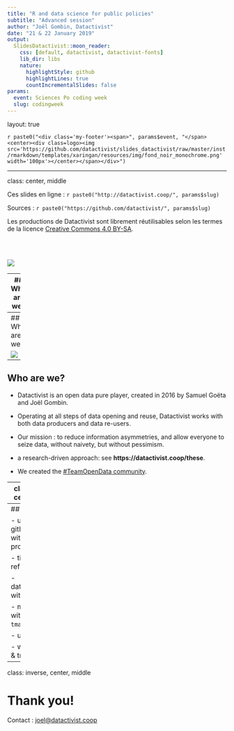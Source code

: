 ```yaml
---
title: "R and data science for public policies"
subtitle: "Advanced session"
author: "Joël Gombin, Datactivist"
date: "21 & 22 January 2019"
output:
  SlidesDatactivist::moon_reader:
    css: [default, datactivist, datactivist-fonts]
    lib_dir: libs
    nature:
      highlightStyle: github
      highlightLines: true
      countIncrementalSlides: false
params:
  event: Sciences Po coding week
  slug: codingweek
---
```


layout: true
  

`r paste0("<div class='my-footer'><span>", params$event, "</span> <center><div class=logo><img src='https://github.com/datactivist/slides_datactivist/raw/master/inst/rmarkdown/templates/xaringan/resources/img/fond_noir_monochrome.png' width='100px'></center></span></div>")` 


---

class: center, middle

Ces slides en ligne : `r paste0("http://datactivist.coop/", params$slug)`

Sources : `r paste0("https://github.com/datactivist/", params$slug)`


Les productions de Datactivist sont librement réutilisables selon les termes de la licence [Creative Commons 4.0 BY-SA](https://creativecommons.org/licenses/by-sa/4.0/legalcode.fr).

<BR>
<BR>

![](https://mirrors.creativecommons.org/presskit/buttons/88x31/png/by-sa.png)


---
## Who are we?

<BR><BR><BR><BR>

[![](https://github.com/datactivist/slides_datactivist/raw/master/inst/rmarkdown/templates/xaringan/resources/img/logo.png)](https://datactivist.coop)

### We .red[open data], we make them .red[useful]

---
## Who are we?


![](https://www.dropbox.com/s/kicm8kmqal303yc/equipe.jpg?dl=1)

---
## Who are we?

- Datactivist is an open data pure player, created in 2016 by Samuel Goëta and Joël Gombin.

- Operating at all steps of data opening and reuse, Datactivist works with both data producers and data re-users. 

- Our mission : to reduce information asymmetries, and allow everyone to seize data, without naivety, but without pessimism. 

- a research-driven approach: see **https://datactivist.coop/these**. 

- We created the [#TeamOpenData community](https://teamopendata.org).

---
class: inverse, center, middle

# The agenda

---
## The agenda

- using `git` and github to deal with code like a pro

- tidyverse: a refresher

- datavisualisation with `ggplot2`

- mapping data with `banR`, `sf`, `tmap`, `leaflet`...

- using APIs

- wrap-up, tips & tricks

---
class: inverse, center, middle

# Thank you!

Contact : [joel@datactivist.coop](mailto:joel@datactivist.coop)



